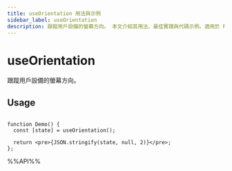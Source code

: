 ```yaml
---
title: useOrientation 用法與示例
sidebar_label: useOrientation
description: 跟蹤用戶設備的螢幕方向。 本文介紹其用法、最佳實踐與代碼示例。適用於 React 開發中需要處理副作用的場景。
---
```

# useOrientation

跟蹤用戶設備的螢幕方向。

## Usage

```tsx live

function Demo() {
  const [state] = useOrientation();

  return <pre>{JSON.stringify(state, null, 2)}</pre>;
};

```

%%API%%